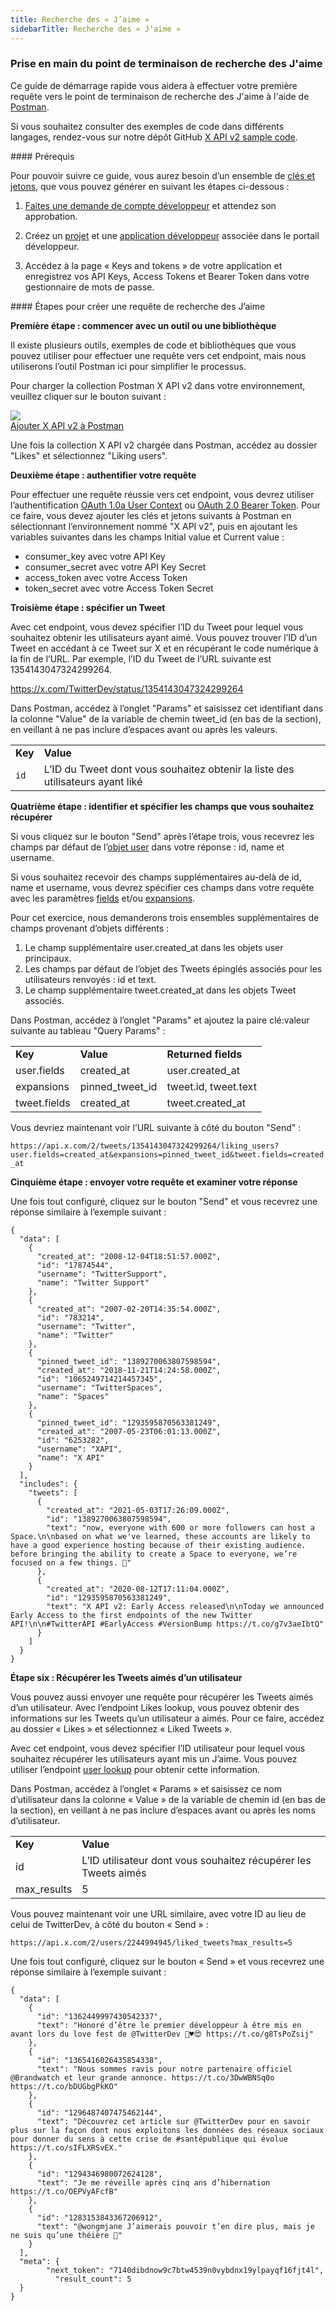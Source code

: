 ```yaml
---
title: Recherche des « J’aime »
sidebarTitle: Recherche des « J’aime »
---
```



### Prise en main du point de terminaison de recherche des J&#39;aime

Ce guide de démarrage rapide vous aidera à effectuer votre première requête vers le point de terminaison de recherche des J&#39;aime à l&#39;aide de [Postman](/fr/tutorials/postman-getting-started).

Si vous souhaitez consulter des exemples de code dans différents langages, rendez-vous sur notre dépôt GitHub [X API v2 sample code](https://github.com/xdevplatform/Twitter-API-v2-sample-code).
 

<div id="prerequisites">
  #### Prérequis
</div>

Pour pouvoir suivre ce guide, vous aurez besoin d’un ensemble de [clés et jetons](/fr/resources/fundamentals/authentication), que vous pouvez générer en suivant les étapes ci-dessous :

1. [Faites une demande de compte développeur](https://developer.x.com/en/apply-for-access) et attendez son approbation.

2. Créez un [projet](/fr/resources/fundamentals/projects) et une [application développeur](/fr/resources/fundamentals/developer-apps) associée dans le portail développeur.

3. Accédez à la page « Keys and tokens » de votre application et enregistrez vos API Keys, Access Tokens et Bearer Token dans votre gestionnaire de mots de passe.

<div id="steps-to-build-a-likes-lookup-request">
  #### Étapes pour créer une requête de recherche des J’aime
</div>

**Première étape : commencer avec un outil ou une bibliothèque**

Il existe plusieurs outils, exemples de code et bibliothèques que vous pouvez utiliser pour effectuer une requête vers cet endpoint, mais nous utiliserons l’outil Postman ici pour simplifier le processus.

Pour charger la collection Postman X API v2 dans votre environnement, veuillez cliquer sur le bouton suivant :

[![](https://cdn.cms-twdigitalassets.com/content/dam/developer-twitter/m1_vnext/carat.svg)<br />Ajouter X API v2 à Postman](https://app.getpostman.com/run-collection/9956214-784efcda-ed4c-4491-a4c0-a26470a67400)

Une fois la collection X API v2 chargée dans Postman, accédez au dossier &quot;Likes&quot; et sélectionnez &quot;Liking users&quot;. 
 

**Deuxième étape : authentifier votre requête**

Pour effectuer une requête réussie vers cet endpoint, vous devrez utiliser l’authentification [OAuth 1.0a User Context](/fr/resources/fundamentals/authentication) ou [OAuth 2.0 Bearer Token](/fr/resources/fundamentals/authentication#oauth-2-0). Pour ce faire, vous devez ajouter les clés et jetons suivants à Postman en sélectionnant l’environnement nommé &quot;X API v2&quot;, puis en ajoutant les variables suivantes dans les champs Initial value et Current value :

* consumer&#95;key avec votre API Key
* consumer&#95;secret avec votre API Key Secret
* access&#95;token avec votre Access Token
* token&#95;secret avec votre Access Token Secret
   

**Troisième étape : spécifier un Tweet**

Avec cet endpoint, vous devez spécifier l’ID du Tweet pour lequel vous souhaitez obtenir les utilisateurs ayant aimé. Vous pouvez trouver l’ID d’un Tweet en accédant à ce Tweet sur X et en récupérant le code numérique à la fin de l’URL. Par exemple, l’ID du Tweet de l’URL suivante est 1354143047324299264.

https://x.com/TwitterDev/status/1354143047324299264

Dans Postman, accédez à l’onglet &quot;Params&quot; et saisissez cet identifiant dans la colonne &quot;Value&quot; de la variable de chemin tweet&#95;id (en bas de la section), en veillant à ne pas inclure d’espaces avant ou après les valeurs. 

|     |     |
| :--- | :--- |
| **Key** | **Value** |
| `id` | L’ID du Tweet dont vous souhaitez obtenir la liste des utilisateurs ayant liké |

**Quatrième étape : identifier et spécifier les champs que vous souhaitez récupérer**

Si vous cliquez sur le bouton &quot;Send&quot; après l’étape trois, vous recevrez les champs par défaut de l’[objet user](/fr/x-api/fundamentals/data-dictionary#user) dans votre réponse : id, name et username.

Si vous souhaitez recevoir des champs supplémentaires au-delà de id, name et username, vous devrez spécifier ces champs dans votre requête avec les paramètres [fields](/fr/x-api/fundamentals/fields) et/ou [expansions](/fr/x-api/fundamentals/expansions).

Pour cet exercice, nous demanderons trois ensembles supplémentaires de champs provenant d’objets différents :

1. Le champ supplémentaire user.created&#95;at dans les objets user principaux.
2. Les champs par défaut de l’objet des Tweets épinglés associés pour les utilisateurs renvoyés : id et text.
3. Le champ supplémentaire tweet.created&#95;at dans les objets Tweet associés.

Dans Postman, accédez à l’onglet &quot;Params&quot; et ajoutez la paire clé:valeur suivante au tableau &quot;Query Params&quot; :

|     |     |     |
| :--- | :--- | :--- |
| **Key** | **Value** | **Returned fields** |
| user.fields | created&#95;at | user.created&#95;at |
| expansions | pinned&#95;tweet&#95;id | tweet.id, tweet.text |
| tweet.fields | created&#95;at | tweet.created&#95;at |

Vous devriez maintenant voir l’URL suivante à côté du bouton &quot;Send&quot; :

`https://api.x.com/2/tweets/1354143047324299264/liking_users?user.fields=created_at&expansions=pinned_tweet_id&tweet.fields=created_at`

**Cinquième étape : envoyer votre requête et examiner votre réponse**

Une fois tout configuré, cliquez sur le bouton &quot;Send&quot; et vous recevrez une réponse similaire à l’exemple suivant :

```
{
  "data": [
    {
      "created_at": "2008-12-04T18:51:57.000Z",
      "id": "17874544",
      "username": "TwitterSupport",
      "name": "Twitter Support"
    },
    {
      "created_at": "2007-02-20T14:35:54.000Z",
      "id": "783214",
      "username": "Twitter",
      "name": "Twitter"
    },
    {
      "pinned_tweet_id": "1389270063807598594",
      "created_at": "2018-11-21T14:24:58.000Z",
      "id": "1065249714214457345",
      "username": "TwitterSpaces",
      "name": "Spaces"
    },
    {
      "pinned_tweet_id": "1293595870563381249",
      "created_at": "2007-05-23T06:01:13.000Z",
      "id": "6253282",
      "username": "XAPI",
      "name": "X API"
    }
  ],
  "includes": {
    "tweets": [
      {
        "created_at": "2021-05-03T17:26:09.000Z",
        "id": "1389270063807598594",
        "text": "now, everyone with 600 or more followers can host a Space.\n\nbased on what we've learned, these accounts are likely to have a good experience hosting because of their existing audience. before bringing the ability to create a Space to everyone, we’re focused on a few things. 🧵"
      },
      {
        "created_at": "2020-08-12T17:11:04.000Z",
        "id": "1293595870563381249",
        "text": "X API v2: Early Access released\n\nToday we announced Early Access to the first endpoints of the new Twitter API!\n\n#TwitterAPI #EarlyAccess #VersionBump https://t.co/g7v3aeIbtQ"
      }
    ]
  }
}
```

**Étape six : Récupérer les Tweets aimés d’un utilisateur**

Vous pouvez aussi envoyer une requête pour récupérer les Tweets aimés d’un utilisateur. Avec l’endpoint Likes lookup, vous pouvez obtenir des informations sur les Tweets qu’un utilisateur a aimés. Pour ce faire, accédez au dossier « Likes » et sélectionnez « Liked Tweets ».

Avec cet endpoint, vous devez spécifier l’ID utilisateur pour lequel vous souhaitez récupérer les utilisateurs ayant mis un J’aime. Vous pouvez utiliser l’endpoint [user lookup](/fr/x-api/users/lookup/introduction) pour obtenir cette information.

Dans Postman, accédez à l’onglet « Params » et saisissez ce nom d’utilisateur dans la colonne « Value » de la variable de chemin id (en bas de la section), en veillant à ne pas inclure d’espaces avant ou après les noms d’utilisateur.

|     |     |
| :--- | :--- |
| **Key** | **Value** |
| id  | L’ID utilisateur dont vous souhaitez récupérer les Tweets aimés |
| max&#95;results | 5   |

Vous pouvez maintenant voir une URL similaire, avec votre ID au lieu de celui de TwitterDev, à côté du bouton « Send » :

`https://api.x.com/2/users/2244994945/liked_tweets?max_results=5`

Une fois tout configuré, cliquez sur le bouton « Send » et vous recevrez une réponse similaire à l’exemple suivant :

```
{
  "data": [
    {
      "id": "1362449997430542337",
      "text": "Honoré d’être le premier développeur à être mis en avant lors du love fest de @TwitterDev 🥰♥️😍 https://t.co/g8TsPoZsij"
    },
    {
      "id": "1365416026435854338",
      "text": "Nous sommes ravis pour notre partenaire officiel @Brandwatch et leur grande annonce. https://t.co/3DwWBNSq0o https://t.co/bDUGbgPkKO"
    },
    {
      "id": "1296487407475462144",
      "text": "Découvrez cet article sur @TwitterDev pour en savoir plus sur la façon dont nous exploitons les données des réseaux sociaux pour donner du sens à cette crise de #santépublique qui évolue https://t.co/sIFLXRSvEX."
    },
    {
      "id": "1294346980072624128",
      "text": "Je me réveille après cinq ans d’hibernation https://t.co/OEPVyAFcfB"
    },
    {
      "id": "1283153843367206912",
      "text": "@wongmjane J’aimerais pouvoir t’en dire plus, mais je ne suis qu’une théière 👀"
    }
  ],
  "meta": {
        "next_token": "7140dibdnow9c7btw4539n0vybdnx19ylpayqf16fjt4l",
    	  "result_count": 5
  }
}
```